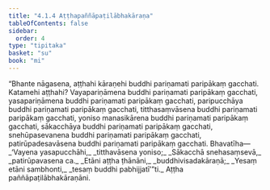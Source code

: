 ```yaml
---
title: "4.1.4 Aṭṭhapaññāpaṭilābhakāraṇa"
tableOfContents: false
sidebar:
  order: 4
type: "tipitaka"
basket: "su"
book: "mi"
---
```



<DynamicBreadcrumb />

<Division number="117" book="mi">

<Paragraph number="540" book="mi">
“Bhante nāgasena, aṭṭhahi kāraṇehi buddhi pariṇamati paripākaṃ gacchati. Katamehi aṭṭhahi? Vayapariṇāmena buddhi pariṇamati paripākaṃ gacchati, yasapariṇāmena buddhi pariṇamati paripākaṃ gacchati, paripucchāya buddhi pariṇamati paripākaṃ gacchati, titthasaṃvāsena buddhi pariṇamati paripākaṃ gacchati, yoniso manasikārena buddhi pariṇamati paripākaṃ gacchati, sākacchāya buddhi pariṇamati paripākaṃ gacchati, snehūpasevanena buddhi pariṇamati paripākaṃ gacchati, patirūpadesavāsena buddhi pariṇamati paripākaṃ gacchati. Bhavatīha—
</Paragraph>

<Paragraph number="541" type="verses" book="mi">
_‘Vayena yasapucchāhi,_  
_titthavāsena yoniso;_  
_Sākacchā snehasaṃsevā,_  
_patirūpavasena ca._  

</Paragraph>

<Paragraph number="542" type="verses" book="mi">
_Etāni aṭṭha ṭhānāni,_  
_buddhivisadakāraṇā;_  
_Yesaṃ etāni sambhonti,_  
_tesaṃ buddhi pabhijjatī’”ti._  


</Paragraph>
</Division>

<Paragraph number="543" type="center" book="mi">
Aṭṭha paññāpaṭilābhakāraṇāni.
</Paragraph>